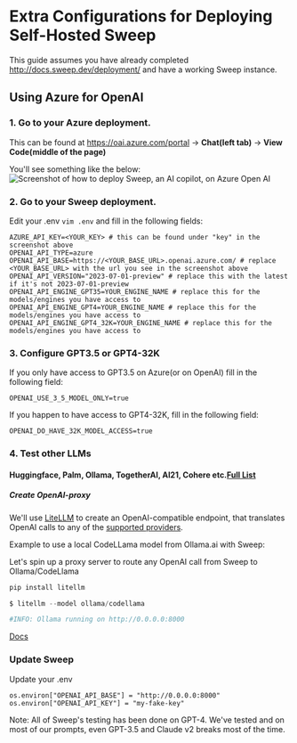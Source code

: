 # Extra Configurations for Deploying Self-Hosted Sweep

This guide assumes you have already completed http://docs.sweep.dev/deployment/ and have a working Sweep instance.

## Using Azure for OpenAI

### 1. Go to your Azure deployment.
This can be found at https://oai.azure.com/portal -> **Chat(left tab)** -> **View Code(middle of the page)**

You'll see something like the below:
<img src="/assets/azure_playground.png" alt="Screenshot of how to deploy Sweep, an AI copilot, on Azure Open AI" />

### 2. Go to your Sweep deployment.
Edit your .env `vim .env` and fill in the following fields:
```
AZURE_API_KEY=<YOUR_KEY> # this can be found under "key" in the screenshot above
OPENAI_API_TYPE=azure
OPENAI_API_BASE=https://<YOUR_BASE_URL>.openai.azure.com/ # replace <YOUR_BASE_URL> with the url you see in the screenshot above
OPENAI_API_VERSION="2023-07-01-preview" # replace this with the latest if it's not 2023-07-01-preview
OPENAI_API_ENGINE_GPT35=YOUR_ENGINE_NAME # replace this for the models/engines you have access to
OPENAI_API_ENGINE_GPT4=YOUR_ENGINE_NAME # replace this for the models/engines you have access to
OPENAI_API_ENGINE_GPT4_32K=YOUR_ENGINE_NAME # replace this for the models/engines you have access to
```

### 3. Configure GPT3.5 or GPT4-32K

If you only have access to GPT3.5 on Azure(or on OpenAI) fill in the following field:
```
OPENAI_USE_3_5_MODEL_ONLY=true
```

If you happen to have access to GPT4-32K, fill in the following field:
```
OPENAI_DO_HAVE_32K_MODEL_ACCESS=true
```
### 4. Test other LLMs

#### Huggingface, Palm, Ollama, TogetherAI, AI21, Cohere etc.[Full List](https://docs.litellm.ai/docs/providers)

##### Create OpenAI-proxy
We'll use [LiteLLM](https://docs.litellm.ai/docs/) to create an OpenAI-compatible endpoint, that translates OpenAI calls to any of the [supported providers](https://docs.litellm.ai/docs/providers).

Example to use a local CodeLLama model from Ollama.ai with Sweep: 

Let's spin up a proxy server to route any OpenAI call from Sweep to Ollama/CodeLlama
```python
pip install litellm
```
```python
$ litellm --model ollama/codellama

#INFO: Ollama running on http://0.0.0.0:8000
```

[Docs](https://docs.litellm.ai/docs/proxy_server)

### Update Sweep

Update your .env 

```shell
os.environ["OPENAI_API_BASE"] = "http://0.0.0.0:8000"
os.environ["OPENAI_API_KEY"] = "my-fake-key"
```

Note: All of Sweep's testing has been done on GPT-4. We've tested and on most of our prompts, even GPT-3.5 and Claude v2 breaks most of the time.
